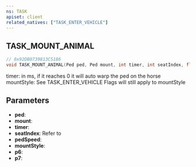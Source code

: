 ```yaml
---
ns: TASK
apiset: client
related_natives: ["TASK_ENTER_VEHICLE"]
---
```

## TASK_MOUNT_ANIMAL

```c
// 0x92DB0739813C5186
void TASK_MOUNT_ANIMAL(Ped ped, Ped mount, int timer, int seatIndex, float pedSpeed, int mountStyle, Any p6, Any p7);
```

timer: in ms, if it reaches 0 it will auto warp the ped on the horse
mountStyle: See TASK_ENTER_VEHICLE
Flags will still apply to mountStyle

## Parameters
* **ped**:
* **mount**:
* **timer**:
* **seatIndex**: Refer to <EmbeddedEnum name="eVehicleSeat" />
* **pedSpeed**:
* **mountStyle**:
* **p6**:
* **p7**:
